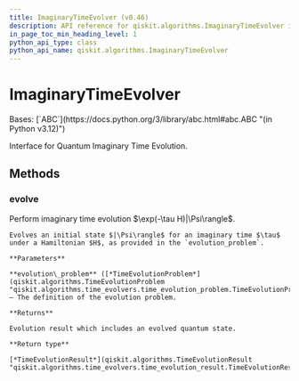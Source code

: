 ```yaml
---
title: ImaginaryTimeEvolver (v0.46)
description: API reference for qiskit.algorithms.ImaginaryTimeEvolver in qiskit v0.46
in_page_toc_min_heading_level: 1
python_api_type: class
python_api_name: qiskit.algorithms.ImaginaryTimeEvolver
---
```


# ImaginaryTimeEvolver

<Class id="qiskit.algorithms.ImaginaryTimeEvolver" isDedicatedPage={true} github="https://github.com/qiskit/qiskit/tree/stable/0.46/qiskit/algorithms/time_evolvers/imaginary_time_evolver.py" signature="qiskit.algorithms.ImaginaryTimeEvolver" modifiers="class">
  Bases: [`ABC`](https://docs.python.org/3/library/abc.html#abc.ABC "(in Python v3.12)")

  Interface for Quantum Imaginary Time Evolution.

  ## Methods

  ### evolve

  <Function id="qiskit.algorithms.ImaginaryTimeEvolver.evolve" signature="evolve(evolution_problem)" modifiers="abstract">
    Perform imaginary time evolution $\exp(-\tau H)|\Psi\rangle$.

    Evolves an initial state $|\Psi\rangle$ for an imaginary time $\tau$ under a Hamiltonian $H$, as provided in the `evolution_problem`.

    **Parameters**

    **evolution\_problem** ([*TimeEvolutionProblem*](qiskit.algorithms.TimeEvolutionProblem "qiskit.algorithms.time_evolvers.time_evolution_problem.TimeEvolutionProblem")) – The definition of the evolution problem.

    **Returns**

    Evolution result which includes an evolved quantum state.

    **Return type**

    [*TimeEvolutionResult*](qiskit.algorithms.TimeEvolutionResult "qiskit.algorithms.time_evolvers.time_evolution_result.TimeEvolutionResult")
  </Function>
</Class>

